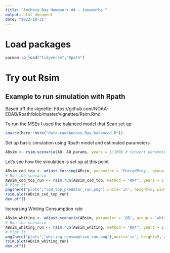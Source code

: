 ```yaml
---
title: "Anchovy Bay Homework #4 - Jeewantha "
output: html_document
date: "2022-10-31"
---
```


# Load packages
```r
pacman::p_load("tidyverse","Rpath")
```
# Try out Rsim
## Example to run simulation with Rpath
Based off the vignette: https://github.com/NOAA-EDAB/Rpath/blob/master/vignettes/Rsim.Rmd

To run the MSEs I used the balanced model that Sean set up:
```r
source(here::here("data-raw/Ancovy_Bay_balanced.R"))
```

Set up basic simulation using Rpath model and estimated parameters
```r
ABsim <- rsim.scenario(AB, AB.params, years = 1:100) # Convert parameters to rates
```

Let's see how the simulation is set up at this point

```r

ABsim_cod_top <- adjust.forcing(ABsim, parameter = 'ForcedPrey', group = 'cod', sim.year = 1:100, value = 2) # top-down predator specified for entire scenario
# Run the scenario
ABsim_cod_top_run <- rsim.run(ABsim_cod_top, method = "RK4", years = 1:100)
# Plot it
png(here("plots","cod_top_predator_run.png"),units='in', height=5, width=7, res=300)
rsim.plot(ABsim_cod_top_run)
dev.off()
```
Increasing Whiting Consumption rate

```r
ABsim_whiting <- adjust.scenario(ABsim, parameter = 'QB', group = 'whiting', value = 6.60) # Whiting consumption doubled (From 3.30 to 6.60)
# Run the scenario
ABsim_whiting_run <- rsim.run(ABsim_whiting, method = "RK4", years = 1:100)
# Plot it
png(here("plots","whiting_consumption_run.png"),units='in', height=5, width=7, res=300)
rsim.plot(ABsim_whiting_run)
dev.off()
```